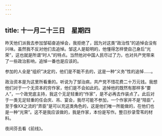 ```yaml
---
---
---
```

title: 十一月二十三日　星期四
---




昨天他们派我去参加邹韬奋追悼会，我拒绝了，因为对这类“政治性”的追悼会没有兴味。虽然我不反对他们去追悼。邹这人是聪明的，他懂得怎样使自己身后“光荣”，这也就是所谓“时人”的特点。当然他对中国人民尽过了力，也对共产党带来了一些政治影响，追悼一番也是应该的。

参加的人全是“组织”决定的，他们是不能不去的，这是一种“义务”性的追悼……。

政治资本是为这里所看重的。听说为了邹治病，共产党不惜花费二十万元钱。我想他们对于一个无资本的穷作家，他们是不会如此的。追悼他的既然有那样多“要人”，一个政党底主持，我这个无足轻重的“作家”，是不必再去作装点了。此后对于一类无足轻重的任会庆、吊、宴会，我尽可能不参加，一个作家并不是“陪臣”，至于像XX之流的“弄臣”是可以充这类角色的，这是他们唯一所能做的，在他们也是一种“光荣”。这不是我应该做的，我是作家，本份是写作。整日抄录雪苇的材料。

夜间芬去看《前线》。